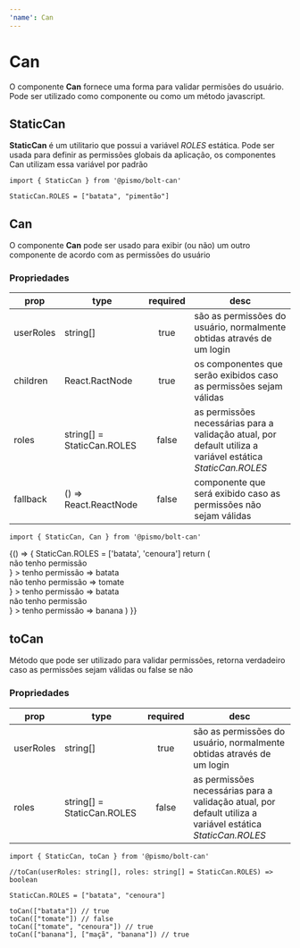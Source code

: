 ```yaml
---
'name': Can
---
```



# Can

O componente **Can** fornece uma forma para validar permisões do usuário. Pode ser utilizado como componente ou como um método javascript.

## StaticCan

**StaticCan** é um utilitario que possui a variável _ROLES_ estática.
Pode ser usada para definir as permissões globais da aplicação, os componentes Can utilizam essa variável por padrão

```
import { StaticCan } from '@pismo/bolt-can'

StaticCan.ROLES = ["batata", "pimentão"]
```

## Can

O componente **Can** pode ser usado para exibir (ou não) um outro componente de acordo com as permissões do usuário

### Propriedades

| **prop**  | **type**                   | **required** | **desc**                                                                                                    |
| --------- | -------------------------- | :----------: | ----------------------------------------------------------------------------------------------------------- |
| userRoles | string[]                   |     true     | são as permissões do usuário, normalmente obtidas através de um login                                       |
| children  | React.RactNode             |     true     | os componentes que serão exibidos caso as permissões sejam válidas                                          |
| roles     | string[] = StaticCan.ROLES |    false     | as permissões necessárias para a validação atual, por default utiliza a variável estática _StaticCan.ROLES_ |
| fallback  | () => React.ReactNode      |    false     | componente que será exibido caso as permissões não sejam válidas                                            |

```
import { StaticCan, Can } from '@pismo/bolt-can'
```

<Playground>
  {() => {
    StaticCan.ROLES = ['batata', 'cenoura']
    return (
      <Fragment>
        <Can
          userRoles={['batata']}
          fallback={() => <div>não tenho permissão</div>}
        >
          tenho permissão => batata
        </Can>
        <Can
          userRoles={['tomate']}
          fallback={() => <div>não tenho permissão => tomate</div>}
        >
          tenho permissão => batata
        </Can>
        <Can
          userRoles={['banana']}
          roles={['banana', 'maçã']}
          fallback={() => <div>não tenho permissão</div>}
        >
          tenho permissão => banana
        </Can>
      </Fragment>
    )
  }}
</Playground>

## toCan

Método que pode ser utilizado para validar permissões, retorna verdadeiro caso as permissões sejam válidas ou false se não

### Propriedades

| **prop**  | **type**                   | **required** | **desc**                                                                                                    |
| --------- | -------------------------- | :----------: | ----------------------------------------------------------------------------------------------------------- |
| userRoles | string[]                   |     true     | são as permissões do usuário, normalmente obtidas através de um login                                       |
| roles     | string[] = StaticCan.ROLES |    false     | as permissões necessárias para a validação atual, por default utiliza a variável estática _StaticCan.ROLES_ |

```
import { StaticCan, toCan } from '@pismo/bolt-can'

//toCan(userRoles: string[], roles: string[] = StaticCan.ROLES) => boolean

StaticCan.ROLES = ["batata", "cenoura"]

toCan(["batata"]) // true
toCan(["tomate"]) // false
toCan(["tomate", "cenoura"]) // true
toCan(["banana"], ["maçã", "banana"]) // true
```
